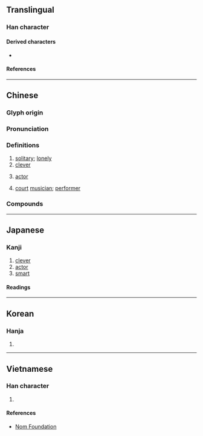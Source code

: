 {{character info}}
==Translingual==

===Han character===
{{Han char|rn=9|rad=人|as=05|sn=7|four=28237|canj=OOII|ids=⿰亻令}}

====Derived characters====
*{{l|mul|[[𠴒]], [[𬍦]], [[𦰐]]}}

====References====
{{Han ref|kx=0097.030|dkj=00478|dj=0205.100|hdz=10137.020|uh=4F36}}

----

==Chinese==
{{zh-forms|alt=刢}}
{{zh-wp}}

===Glyph origin===
{{Han etym}}
{{Han compound|人|令|ls=psc|c1=s|c2=p|t1=man; person}}

===Pronunciation===
{{zh-pron
|m=líng
|c=ling4
|h=pfs=làng
|mn=qz,twv,xm,zz:léng/tw:lêng
|mn-t=lêng5
|mc=y
|oc=y
|cat=n
}}

===Definitions===
{{zh-hanzi}}

# [[solitary]]; [[lonely]]
# [[clever]]
# {{lb|zh|dated}} [[actor]]
# {{lb|zh|historical}} [[court]] [[musician]]; [[performer]]

===Compounds===
{{zh-der|伶盜龍|伶俐|伶俜|伶透|急伶俐|女伶|伶人|伶仃孤苦|口齒伶俐|伶俐人|俐齒伶牙|伶仃話|不伶不俐|伶俐嘴乖|坤伶|不伶俐|伶仃洋|伶便|伶俐乖覺|伶仃|孤苦伶仃|孤伶伶|伶伶俐俐|伶官|優伶|伶倫|伶俐聰敏|伶牙俐齒|名伶|伶口俐舌|劉伶病酒|伶優|伶牙俐嘴|疾伶|百伶百俐|積伶|瘦伶仃|精伶|胡伶|聰明伶俐|機伶:jīling|俜伶}}

{{zh-cat|One|Occupations|Acting}}
----

==Japanese==

===Kanji===
{{ja-kanji|grade=|rs=人05}}

# [[clever]]
# [[actor]]
# [[smart]]

====Readings====
{{ja-readings
|goon=りょう
|kanon=れい
|kun=わざおぎ
}}

----

==Korean==

===Hanja===
{{ko-hanja|령}}

# {{rfdef|ko|sort=人05}}

----

==Vietnamese==

===Han character===
{{vi-readings|reading=[[rành]], [[lanh]], [[linh]], [[nhanh]], [[rảnh]], [[ranh]], [[rình]], [[lánh]]|rs=人05}}

# {{rfdef|vi|sort=人05}}

====References====
* [http://nomfoundation.org/common/nom_details.php?codepoint=4f36 Nom Foundation]